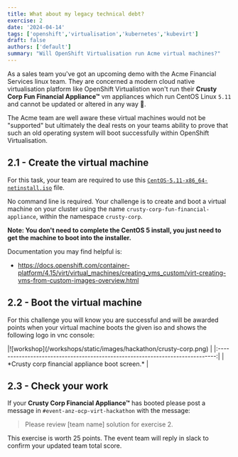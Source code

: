 ```yaml
---
title: What about my legacy technical debt?
exercise: 2
date: '2024-04-14'
tags: ['openshift','virtualisation','kubernetes','kubevirt']
draft: false
authors: ['default']
summary: "Will OpenShift Virtualisation run Acme virtual machines?"
---
```


As a sales team you've got an upcoming demo with the Acme Financial Services linux team. They are concerned a modern cloud native virtualisation platform like OpenShift Virtualistion won't run their **Crusty Corp Fun Financial Appliance™** vm appliances which run CentOS Linux `5.11` and cannot be updated or altered in any way 🤯.

The Acme team are well aware these virtual machines would not be "supported" but ultimately the deal rests on your teams ability to prove that such an old operating system will boot successfully within OpenShift Virtualisation.


## 2.1 - Create the virtual machine

For this task, your team are required to use this [`CentOS-5.11-x86_64-netinstall.iso`](https://vault.centos.org/5.11/isos/x86_64/CentOS-5.11-x86_64-netinstall.iso) file.

No command line is required. Your challenge is to create and boot a virtual machine on your cluster using the name `crusty-corp-fun-financial-appliance`, within the namespace `crusty-corp`.

**Note: You don't need to complete the CentOS 5 install, you just need to get the machine to boot into the installer.**

Documentation you may find helpful is:
- https://docs.openshift.com/container-platform/4.15/virt/virtual_machines/creating_vms_custom/virt-creating-vms-from-custom-images-overview.html


## 2.2 - Boot the virtual machine

For this challenge you will know you are successful and will be awarded points when your virtual machine boots the given iso and shows the following logo in vnc console:

<Zoom>
|![workshop](/workshops/static/images/hackathon/crusty-corp.png)                | 
|:-----------------------------------------------------------------------------:|
| *Crusty corp financial appliance boot screen.*                                |
</Zoom>


## 2.3 - Check your work

If your **Crusty Corp Financial Appliance™** has booted please post a message in `#event-anz-ocp-virt-hackathon` with the message:

> Please review [team name] solution for exercise 2.

This exercise is worth 25 points. The event team will reply in slack to confirm your updated team total score.
